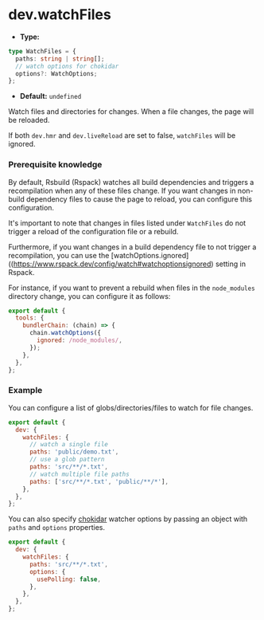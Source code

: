 # dev.watchFiles

- **Type:**

```ts
type WatchFiles = {
  paths: string | string[];
  // watch options for chokidar
  options?: WatchOptions;
};
```

- **Default:** `undefined`

Watch files and directories for changes. When a file changes, the page will be reloaded.

If both `dev.hmr` and `dev.liveReload` are set to false, `watchFiles` will be ignored.

### Prerequisite knowledge

By default, Rsbuild (Rspack) watches all build dependencies and triggers a recompilation when any of these files change. If you want changes in non-build dependency files to cause the page to reload, you can configure this configuration.

It's important to note that changes in files listed under `WatchFiles` do not trigger a reload of the configuration file or a rebuild.

Furthermore, if you want changes in a build dependency file to not trigger a recompilation, you can use the [watchOptions.ignored]((https://www.rspack.dev/config/watch#watchoptionsignored) setting in Rspack.

For instance, if you want to prevent a rebuild when files in the `node_modules` directory change, you can configure it as follows:

```js
export default {
  tools: {
    bundlerChain: (chain) => {
      chain.watchOptions({
        ignored: /node_modules/,
      });
    },
  },
};
```

### Example

You can configure a list of globs/directories/files to watch for file changes.

```js
export default {
  dev: {
    watchFiles: {
      // watch a single file
      paths: 'public/demo.txt',
      // use a glob pattern
      paths: 'src/**/*.txt',
      // watch multiple file paths
      paths: ['src/**/*.txt', 'public/**/*'],
    },
  },
};
```

You can also specify [chokidar](https://github.com/paulmillr/chokidar#api) watcher options by passing an object with `paths` and `options` properties.

```js
export default {
  dev: {
    watchFiles: {
      paths: 'src/**/*.txt',
      options: {
        usePolling: false,
      },
    },
  },
};
```
